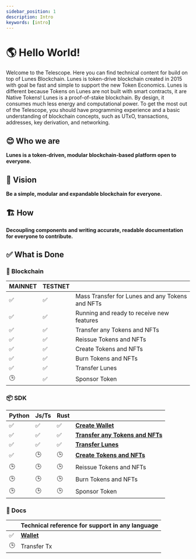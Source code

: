 ```yaml
---
sidebar_position: 1
description: Intro
keywords: [intro]
---
```


# 🌎 Hello World!

Welcome to the Telescope. Here you can find technical content for build on top of Lunes Blockchain.
Lunes is token-drive blockchain created in 2015 with goal be fast and simple to support the new Token Economics.
Lunes is different because Tokens on Lunes are not built with smart contracts, it are Native Tokens!
Lunes is a proof-of-stake blockchain. By design, it consumes much less energy and computational power.
To get the most out of the Telescope, you should have programming experience and a basic understanding of blockchain concepts, such as UTxO, transactions, addresses, key derivation, and networking.

## 😊 Who we are

**Lunes is a token-driven, modular blockchain-based platform open to everyone.**

## 🔭 Vision

**Be a simple, modular and expandable blockchain for everyone.**

## 🏗 How

**Decoupling components and writing accurate, readable documentation for everyone to contribute.**


## ✅ What is Done

### 🔗 Blockchain

| MAINNET | TESTNET |          |
|---------|---------|----------|
| ✅ | ✅ | Mass Transfer for Lunes and any Tokens and NFTs |
| ✅ | ✅ | Running and ready to receive new features |
| ✅ | ✅ | Transfer any Tokens and NFTs |
| ✅ | ✅ | Reissue Tokens and NFTs |
| ✅ | ✅ | Create Tokens and NFTs |
| ✅ | ✅ | Burn Tokens and NFTs |
| ✅ | ✅ | Transfer Lunes |
| 🕒 | ✅ | Sponsor Token |

### 📦 SDK

| Python | Js/Ts | Rust |    |
|--------|-------|------|----|
| ✅ | ✅ | ✅ | **[Create Wallet](/docs/sdk/wallet/create)** |
| ✅ | ✅ | ✅ | **[Transfer any Tokens and NFTs](/docs/sdk/transactions/send_token)** |
| ✅ | ✅ | ✅ | **[Transfer Lunes](/docs/sdk/transactions/send_token)** |
| ✅ | 🕒 | 🕒 | **[Create Tokens and NFTs](/docs/sdk/transactions/issue)** |
| 🕒 | 🕒 | 🕒 | Reissue Tokens and NFTs |
| 🕒 | 🕒 | 🕒 | Burn Tokens and NFTs |
| 🕒 | 🕒 | 🕒 | Sponsor Token |

### 📄 Docs

| | Technical reference for support in any language |
|-|-------------------------------------------------|
| ✅ | **[Wallet](/docs/sdk/wallet/cryptography)** |
| 🕒 | Transfer Tx |
